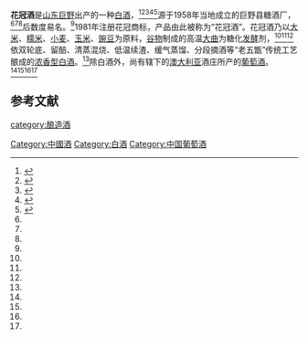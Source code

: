 {{中国非物质文化遗产 
| 级别 = 省
|名称 = 花冠酒酿造技艺
|子项 = 
|图片 = 
|申报地区或单位 = [[菏泽市|菏泽市]]
|序号 = 359
|编号项目 = Ⅷ-81 
|登录时间 = 2013年
|备注 = 第三批省级非遗项目
|分类 = 传统技艺
|省区市 = 山东省
}}
'''花冠酒'''是[[山东|山东]][[巨野|巨野]]出产的一种[[中国烧酒|白酒]]，<ref name=l0>{{cite web|url=http://www.sdscxh.com/membershow/dzpzhgfxyphj.html |title=打造品质花冠，奉献一瓶好酒|language=Zh-hans|date=2020-01-03}}</ref><ref name=l1>{{cite web|url=https://ishare.ifeng.com/c/s/7qWi8wpHOcS |title=花冠集团的过去、现在和未来|language=Zh-hans|date=2019-10-05}}</ref><ref name=l2>{{cite web|url=http://www.yybnet.net/heze/juye/201907/9380499.html|title=麒麟之城，沉醉一坛美酒|language=Zh-hans|date=2019-07-26}}</ref><ref name=l3>{{cite web|url=http://heze.sdchina.com/show/4566857.html |title=山东省政协第十届、第十一届副主席陈光：真实年份 品质诚信|language=Zh-hans|date=2020-10-31}}</ref><ref name=l5>{{cite web|url=http://epaper.hezeribao.com/shtml/hzrb/20190108/440877.shtml |title=醉心治酒二十载，问鼎齐鲁谱芳华|language=Zh-hans|date=2019-01-08}}</ref>源于1958年当地成立的巨野县糖酒厂，<ref name=l2/><ref name=l3/><ref name=l5/>后数度易名。<ref name=l2/>1981年注册花冠商标，产品由此被称为“花冠酒”。花冠酒乃以[[大米|大米]]、[[糯米|糯米]]、[[小麦|小麦]]、[[玉米|玉米]]、[[豌豆|豌豆]]为原料，[[谷物|谷物]]制成的高温[[大曲|大曲]]为糖化[[发酵|发酵]]剂，<ref name=l0/><ref name=l1/><ref name=l2/>依双轮底、留醅、清蒸混烧、低温续渣、缓气蒸馏、分段摘酒等“老五甑”传统工艺酿成的[[浓香型白酒|浓香型白酒]]。<ref name=l0/>除白酒外，尚有辖下的[[澳大利亚|澳大利亚]]酒庄所产的[[葡萄酒|葡萄酒]]。<ref name=l0/><ref name=l2/><ref name=l3/><ref name=l5/>

==参考文献==
{{reflist}}
{{饮料小作品}}
{{中華酒文化}}

[[category:酿造酒|category:酿造酒]]
[[Category:中國酒|Category:中國酒]]
[[Category:白酒|Category:白酒]]
[[Category:中国葡萄酒|Category:中国葡萄酒]]